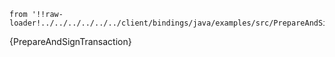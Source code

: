     from '!!raw-loader!../../../../../../client/bindings/java/examples/src/PrepareAndSignTransaction.java';

<CodeBlock className="language-java">
    {PrepareAndSignTransaction}
</CodeBlock>